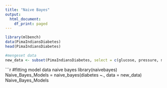 ---
title: "Naive Bayes"
output:
  html_document:
    df_print: paged
---


```{r}
library(mlbench)
data(PimaIndiansDiabetes) 
head(PimaIndiansDiabetes)
```

```{r}
#mengeset data
new_data <- subset(PimaIndiansDiabetes, select = c(glucose, pressure, mass, age, diabetes))
```

```{r}
#fitting model data naive bayes
library(naivebayes)
Naive_Bayes_Models = naive_bayes(diabetes ~., data = new_data)
Naive_Bayes_Models
